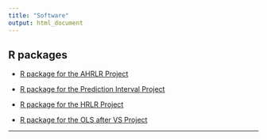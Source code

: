 ```yaml
---
title: "Software"
output: html_document
---
```


## **R packages**

  * [R package for the AHRLR Project](Rpacks/ahrlrpack.html)

  * [R package for the Prediction Interval Project](Rpacks/pipack.txt)

  * [R package for the HRLR Project](Rpacks/hrlrpack.txt)
  
  * [R package for the OLS after VS Project](Rpacks/olsvspack.txt)

* * *

